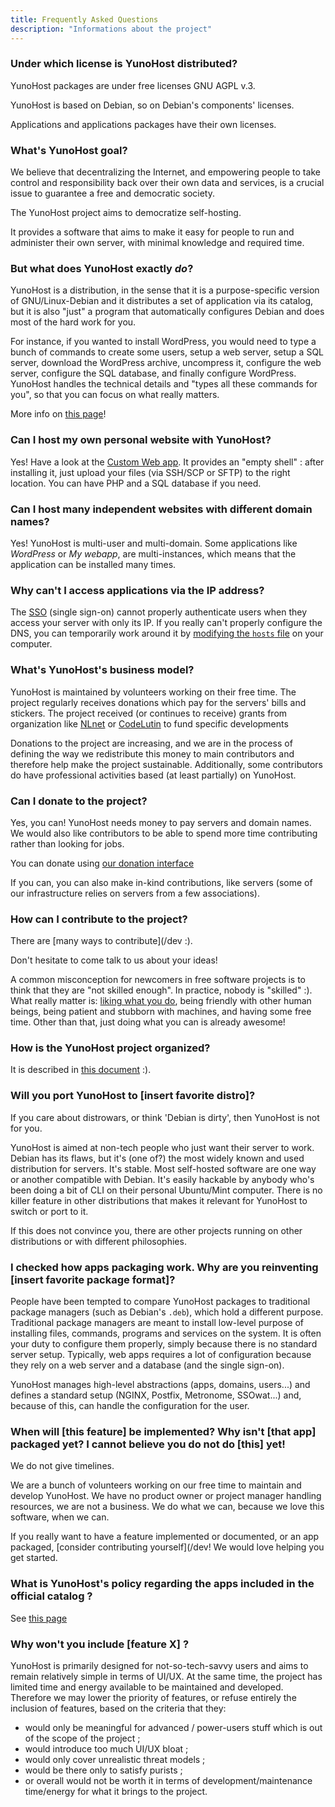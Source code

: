```yaml
---
title: Frequently Asked Questions
description: "Informations about the project"
---
```


### Under which license is YunoHost distributed?

YunoHost packages are under free licenses GNU AGPL v.3.

YunoHost is based on Debian, so on Debian's components' licenses.

Applications and applications packages have their own licenses.

### What's YunoHost goal?

We believe that decentralizing the Internet, and empowering people to take control and responsibility back over their own data and services, is a crucial issue to guarantee a free and democratic society.

The YunoHost project aims to democratize self-hosting.

It provides a software that aims to make it easy for people to run and administer their own server, with minimal knowledge and required time.

### But what does YunoHost exactly *do*?

YunoHost is a distribution, in the sense that it is a purpose-specific version of GNU/Linux-Debian and it distributes a set of application via its catalog, but it is also "just" a program that automatically configures Debian and does most of the hard work for you.

For instance, if you wanted to install WordPress, you would need to type a bunch of commands to create some users, setup a web server, setup a SQL server, download the WordPress archive, uncompress it, configure the web server, configure the SQL database, and finally configure WordPress. YunoHost handles the technical details and "types all these commands for you", so that you can focus on what really matters.

More info on [this page](/admin/what_is_yunohost)!

### Can I host my own personal website with YunoHost?

Yes! Have a look at the [Custom Web app](https://github.com/YunoHost-Apps/my_webapp_ynh). It provides an "empty shell" : after installing it, just upload your files (via SSH/SCP or SFTP) to the right location. You can have PHP and a SQL database if you need.

### Can I host many independent websites with different domain names?

Yes! YunoHost is multi-user and multi-domain. Some applications like *WordPress* or *My webapp*, are multi-instances, which means that the application can be installed many times.

### Why can't I access applications via the IP address?

The [SSO](https://github.com/Kloadut/SSOwat/) (single sign-on) cannot properly authenticate users when they access your server with only its IP. If you really can't properly configure the DNS, you can temporarily work around it by [modifying the `hosts` file](/admin/tutorials/domains/dns_local_network#configure-hosts-file-on-client-workstation) on your computer.

### What's YunoHost's business model?

YunoHost is maintained by volunteers working on their free time. The project regularly receives donations which pay for the servers' bills and stickers. The project received (or continues to receive) grants from organization like [NLnet](https://nlnet.nl/) or [CodeLutin](https://www.codelutin.com/) to fund specific developments

Donations to the project are increasing, and we are in the process of defining the way we redistribute this money to main contributors and therefore help make the project sustainable. Additionally, some contributors do have professional activities based (at least partially) on YunoHost.

### Can I donate to the project?

Yes, you can! YunoHost needs money to pay servers and domain names. We would also like contributors to be able to spend more time contributing rather than looking for jobs.

You can donate using [our donation interface](https://donate.yunohost.org)

If you can, you can also make in-kind contributions, like servers (some of our infrastructure relies on servers from a few associations).

### How can I contribute to the project?

There are [many ways to contribute](/dev :).

Don't hesitate to come talk to us about your ideas!

A common misconception for newcomers in free software projects is to think that they are "not skilled enough". In practice, nobody is "skilled" :). What really matter is: [liking what you do](https://www.youtube.com/watch?v=zIbR5TAz2xQ&t=113s), being friendly with other human beings, being patient and stubborn with machines, and having some free time. Other than that, just doing what you can is already awesome!

### How is the YunoHost project organized?

It is described in [this document](https://github.com/YunoHost/project-organization/) :).

### Will you port YunoHost to [insert favorite distro]?

If you care about distrowars, or think 'Debian is dirty', then YunoHost is not for you.

YunoHost is aimed at non-tech people who just want their server to work. Debian has its flaws, but it's (one of?) the most widely known and used distribution for servers. It's stable. Most self-hosted software are one way or another compatible with Debian. It's easily hackable by anybody who's been doing a bit of CLI on their personal Ubuntu/Mint computer. There is no killer feature in other distributions that makes it relevant for YunoHost to switch or port to it.

If this does not convince you, there are other projects running on other distributions or with different philosophies.

### I checked how apps packaging work. Why are you reinventing [insert favorite package format]?

People have been tempted to compare YunoHost packages to traditional package managers (such as Debian's `.deb`), which hold a different purpose. Traditional package managers are meant to install low-level purpose of installing files, commands, programs and services on the system. It is often your duty to configure them properly, simply because there is no standard server setup. Typically, web apps requires a lot of configuration because they rely on a web server and a database (and the single sign-on).

YunoHost manages high-level abstractions (apps, domains, users...) and defines a standard setup (NGINX, Postfix, Metronome, SSOwat...) and, because of this, can handle the configuration for the user.

### When will [this feature] be implemented? Why isn't [that app] packaged yet? I cannot believe you do not do [this] yet!

We do not give timelines.

We are a bunch of volunteers working on our free time to maintain and develop YunoHost. We have no product owner or project manager handling resources, we are not a business. We do what we can, because we love this software, when we can.

If you really want to have a feature implemented or documented, or an app packaged, [consider contributing yourself](/dev! We would love helping you get started.

### What is YunoHost's policy regarding the apps included in the official catalog ?

See [this page](/packaging/policy)

### Why won't you include [feature X] ?

YunoHost is primarily designed for not-so-tech-savvy users and aims to remain relatively simple in terms of UI/UX. At the same time, the project has limited time and energy available to be maintained and developed. Therefore we may lower the priority of features, or refuse entirely the inclusion of features, based on the criteria that they:

- would only be meaningful for advanced / power-users stuff which is out of the scope of the project ;
- would introduce too much UI/UX bloat ;
- would only cover unrealistic threat models ;
- would be there only to satisfy purists ;
- or overall would not be worth it in terms of development/maintenance time/energy for what it brings to the project.
